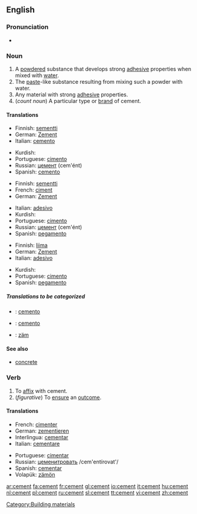 ==English==

===Pronunciation===
*{{audio|en-us-cement.ogg|Audio (US)}}


===Noun===
{{wikipedia}}
{{en-noun}}
# A [[powdered]] substance that develops strong [[adhesive]] properties when mixed with [[water]].
# The [[paste]]-like substance resulting from mixing such a powder with water.
# Any material with strong [[adhesive]] properties.
# (''count noun'') A particular type or [[brand]] of cement.

====Translations====
{{trans-top|A powdered substance}}
*Finnish: [[sementti]]
*German: [[Zement]] {{m}}
*Italian: [[cemento]] {{m}}
{{trans-mid}}
*Kurdish: {{KUchar|[[چه‌مه‌نتۆ]]}}
*Portuguese: [[cimento]] {{m}}
*Russian: [[цемент]] (cem'ént) {{m}}
*Spanish: [[cemento]] {{m}}
{{trans-bottom}}

{{trans-top|The paste-like substance}}
*Finnish: [[sementti]]
*French: [[ciment]] {{m}}
*German: [[Zement]] {{m}}
{{trans-mid}}
*Italian: [[adesivo]]
*Kurdish: {{KUchar|[[چه‌مه‌نتۆ]]}}
*Portuguese: [[cimento]] {{m}}
*Russian: [[цемент]] (cem'ént) {{m}}
*Spanish: [[pegamento]]
{{trans-bottom}}

{{trans-top|Any material with strong adhesive properties}}
*Finnish: [[liima]]
*German: [[Zement]] {{m}}
*Italian: [[adesivo]]
{{trans-mid}}
*Kurdish: {{KUchar|[[چه‌مه‌نتۆ]]}}
*Portuguese: [[cimento]] {{m}}
*Spanish: [[pegamento]]
{{trans-bottom}}

{{trans-top|A particular type or brand of cement}}
{{trans-mid}}
{{trans-bottom}}

=====Translations to be categorized=====
{{checktrans}}

*{{ttbc|Interlingua}}: [[cemento]]
*{{ttbc|Ido}}: [[cemento]]
*{{ttbc|Volapük}}: [[zäm]]

====See also====
*[[concrete]]

===Verb===
{{en-verb}}

# To [[affix]] with cement.
# (''figurative'') To [[ensure]] an [[outcome]].

====Translations====
{{top}}
*French: [[cimenter]] 
*German: [[zementieren]]
*Interlingua: [[cementar]] 
*Italian: [[cementare]]
{{mid}}
*Portuguese: [[cimentar]]
*Russian: [[цеменитровать]] /cem'entírovat'/ 
*Spanish: [[cementar]]
*Volapük: [[zämön]]
{{bottom}}

[[Category:Building materials]]

[[ar:cement]]
[[fa:cement]]
[[fr:cement]]
[[gl:cement]]
[[io:cement]]
[[it:cement]]
[[hu:cement]]
[[nl:cement]]
[[pl:cement]]
[[ru:cement]]
[[sl:cement]]
[[tt:cement]]
[[vi:cement]]
[[zh:cement]]